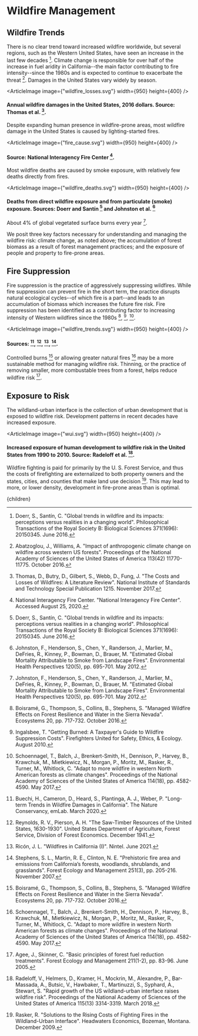 


# Wildfire Management

## Wildfire Trends
There is no clear trend toward increased wildfire worldwide, but several regions, such as the Western United States, have seen an increase in the last few decades [^5]. Climate change is responsible for over half of the increase in fuel aridity in California--the main factor contributing to fire intensity--since the 1980s and is expected to continue to exacerbate the threat [^1]. Damages in the United States vary widely by season.

<ArticleImage image={"wildfire_losses.svg"} width={950} height={400} />
#### Annual wildfire damages in the United States, 2016 dollars. Source: Thomas et al. [^15].

Despite expanding human presence in wildfire-prone areas, most wildfire damage in the United States is caused by lighting-started fires.

<ArticleImage image={"fire_cause.svg"} width={950} height={400} />
#### Source: National Interagency Fire Center [^8].

Most wildfire deaths are caused by smoke exposure, with relatively few deaths directly from fires.

<ArticleImage image={"wildfire_deaths.svg"} width={950} height={400} />
#### Deaths from direct wildfire exposure and from particulate (smoke) exposure. Sources: Doerr and Santín [^5] and Johnston et al. [^7]

About 4% of global vegetated surface burns every year [^7].

We posit three key factors necessary for understanding and managing the wildfire risk: climate change, as noted above; the accumulation of forest biomass as a result of forest management practices; and the exposure of people and property to fire-prone areas.

## Fire Suppression
Fire suppression is the practice of aggressively suppressing wildfires. While fire suppression can prevent fire in the short term, the practice disrupts natural ecological cycles--of which fire is a part--and leads to an accumulation of biomass which increases the future fire risk. Fire suppression has been identified as a contributing factor to increasing intensity of Western wildfires since the 1980s [^3], [^6], [^13].

<ArticleImage image={"wildfire_trends.svg"} width={950} height={400} />
#### Sources: [^4], [^11], [^12], [^14].

Controlled burns [^3] or allowing greater natural fires [^13] may be a more sustainable method for managing wildfire risk. Thinning, or the practice of removing smaller, more combustable trees from a forest, helps reduce wildfire risk [^2].

<ControlledBurnsSolution />
<ForestThinningSolution />

## Exposure to Risk
The wildland-urban interface is the collection of urban development that is exposed to wildfire risk. Development patterns in recent decades have increased exposure.

<ArticleImage image={"wui.svg"} width={950} height={400} />
#### Increased exposure of human development to wildfire risk in the United States from 1990 to 2010. Source: Radeloff et al. [^9].

<ReformFireInsuranceSolution />

Wildfire fighting is paid for primarily by the U. S. Forest Service, and thus the costs of firefighting are externalized to both property owners and the states, cities, and counties that make land use decision [^10]. This may lead to more, or lower density, development in fire-prone areas than is optimal.

[^1]: Abatzoglou, J., Williams, A. "Impact of anthropogenic climate change on wildfire across western US forests". Proceedings of the National Academy of Sciences of the United States of America 113(42) 11770-11775. October 2016.

[^2]: Agee, J., Skinner, C. "Basic principles of forest fuel reduction treatments". Forest Ecology and Management 211(1-2), pp. 83-96. June 2005.

[^3]: Boisramé, G., Thompson, S., Collins, B., Stephens, S. "Managed Wildfire Effects on Forest Resilience and Water in the Sierra Nevada". Ecosystems 20, pp. 717-732. October 2016.

[^4]: Buechi, H., Cameron, D., Heard, S., Plantinga, A. J., Weber, P. "Long-term Trends in Wildfire Damages in California". The Nature Conservancy, emLab. March 2020.

[^5]: Doerr, S., Santín, C. "Global trends in wildfire and its impacts: perceptions versus realities in a changing world". Philosophical Transactions of the Royal Society B: Biological Sciences 371(1696): 20150345. June 2016.

[^6]: Ingalsbee, T. "Getting Burned: A Taxpayer's Guide to Wildfire Suppression Costs". Firefighters United for Safety, Ethics, & Ecology. August 2010.

[^7]: Johnston, F., Henderson, S., Chen, Y., Randerson, J., Marlier, M., DeFries, R., Kinney, P., Bowman, D., Brauer, M. "Estimated Global Mortality Attributable to Smoke from Landscape Fires". Environmental Health Perspectives 120(5), pp. 695-701. May 2012.

[^8]: National Interagency Fire Center. "National Interagency Fire Center". Accessed August 25, 2020.

[^9]: Radeloff, V., Helmers, D., Kramer, H., Mockrin, M., Alexandre, P., Bar-Massada, A., Butsic, V., Hawbaker, T., Martinuzzi, S., Syphard, A., Stewart, S. "Rapid growth of the US wildland-urban interface raises wildfire risk". Proceedings of the National Academy of Sciences of the United States of America 115(13) 3314-3319. March 2018.

[^10]: Rasker, R. "Solutions to the Rising Costs of Fighting Fires in the Wildland-Urban Interface". Headwaters Economics, Bozeman, Montana. December 2009.

[^11]: Reynolds, R. V., Pierson, A. H. "The Saw-Timber Resources of the United States, 1630-1930". United States Department of Agriculture, Forest Service, Division of Forest Economics. December 1941.

[^12]: Ricón, J. L. "Wildfires in California (I)". Nintel. June 2021.

[^13]: Schoennagel, T., Balch, J., Brenkert-Smith, H., Dennison, P., Harvey, B., Krawchuk, M., Mietkiewicz, N., Morgan, P., Moritz, M., Rasker, R., Turner, M., Whitlock, C. "Adapt to more wildfire in western North American forests as climate changes". Proceedings of the National Academy of Sciences of the United States of America 114(18), pp. 4582-4590. May 2017.

[^14]: Stephens, S. L., Martin, R. E., Clinton, N. E. "Prehistoric fire area and emissions from California’s forests, woodlands, shrublands, and grasslands". Forest Ecology and Management 251(3), pp. 205-216. November 2007.

[^15]: Thomas, D., Butry, D., Gilbert, S., Webb, D., Fung, J. "The Costs and Losses of Wildfires: A Literature Review". National Institute of Standards and Technology Special Publication 1215. November 2017.

  <Article 
    focusAreaUrl={focusAreaUrl} 
    hierarchy={hierarchy} 
    site={site}
  >
    {children}
  </Article>